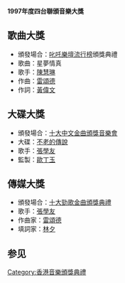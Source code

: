 {{Multiple issues|
{{Lead too short|time=2022-06-18T08:11:26+00:00}}
{{Unreferenced|time=2022-06-18T08:11:26+00:00}}
}}
'''1997年度四台聯頒音樂大獎'''

== 歌曲大獎 ==
* 頒發場合：[[叱吒樂壇流行榜|叱吒樂壇流行榜]]頒獎典禮
* 歌曲：星夢情真
* 歌手：[[陳慧琳|陳慧琳]]
* 作曲：[[雷頌德|雷頌德]]
* 作詞：[[黃偉文|黃偉文]]

== 大碟大獎 ==
* 頒發場合：[[十大中文金曲頒獎音樂會|十大中文金曲頒獎音樂會]]
* 大碟：[[雪狼湖|不老的傳說]]
* 歌手：[[張學友|張學友]]
* 監製：[[歐丁玉|歐丁玉]]

== 傳媒大獎 ==
* 頒發場合：[[十大勁歌金曲頒獎典禮|十大勁歌金曲頒獎典禮]]
* 歌手：[[張學友|張學友]]
* 作曲家：[[雷頌德|雷頌德]]
* 填詞家：[[林夕|林夕]]

== 参见 ==
{{四台聯頒音樂大獎}}
{{香港音乐颁奖典礼}}
{{全球流行音乐颁奖典礼}}

[[Category:香港音樂頒獎典禮|Category:香港音樂頒獎典禮]]